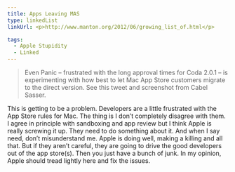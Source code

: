 ```yaml
---
title: Apps Leaving MAS
type: linkedList
linkUrl: <p>http://www.manton.org/2012/06/growing_list_of.html</p>

tags:
  - Apple Stupidity
  - Linked
---
```


> Even Panic – frustrated with the long approval times for Coda 2.0.1 – is experimenting with how best to let Mac App Store customers migrate to the direct version. See this tweet and screenshot from Cabel Sasser.

This is getting to be a problem. Developers are a little frustrated with the App Store rules for Mac. The thing is I don’t completely disagree with them. I agree in principle with sandboxing and app review but I think Apple is really screwing it up. They need to do something about it. And when I say need, don’t misunderstand me. Apple is doing well, making a killing and all that. But if they aren’t careful, they are going to drive the good developers out of the app store(s). Then you just have a bunch of junk. In my opinion, Apple should tread lightly here and fix the issues.
